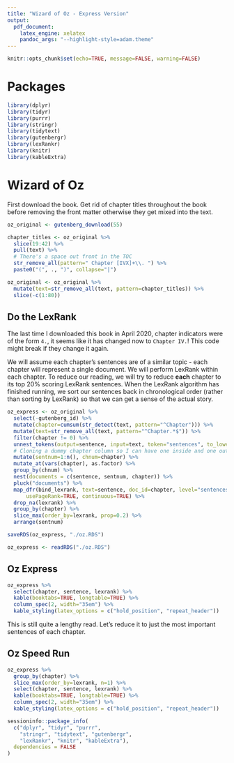 ---
title: "Wizard of Oz - Express Version"
output:
  pdf_document:
    latex_engine: xelatex
    pandoc_args: "--highlight-style=adam.theme"
---

```{r, echo=FALSE}
knitr::opts_chunk$set(echo=TRUE, message=FALSE, warning=FALSE)
```

# Packages

```{r}
library(dplyr)
library(tidyr)
library(purrr)
library(stringr)
library(tidytext)
library(gutenbergr)
library(lexRankr)
library(knitr)
library(kableExtra)
```

# Wizard of Oz

First download the book. Get rid of chapter titles throughout the book before removing the front matter otherwise they get mixed into the text.

```{r, eval=FALSE}
oz_original <- gutenberg_download(55)

chapter_titles <- oz_original %>%
  slice(19:42) %>%
  pull(text) %>%
  # There's a space out front in the TOC
  str_remove_all(pattern=" Chapter [IVX]+\\. ") %>%
  paste0("(", ., ")", collapse="|")

oz_original <- oz_original %>%
  mutate(text=str_remove_all(text, pattern=chapter_titles)) %>%
  slice(-c(1:80))
```

## Do the LexRank

The last time I downloaded this book in April 2020, chapter indicators were of the form `4.`, it seems like it has changed now to `Chapter IV.`! This code might break if they change it again.

We will assume each chapter's sentences are of a similar topic - each chapter will represent a single document. We will perform LexRank within each chapter. To reduce our reading, we will try to reduce **each** chapter to its top 20% scoring LexRank sentences. When the LexRank algorithm has finished running, we sort our sentences back in chronological order (rather than sorting by LexRank) so that we can get a sense of the actual story.

```{r, eval=FALSE}
oz_express <- oz_original %>%
  select(-gutenberg_id) %>%
  mutate(chapter=cumsum(str_detect(text, pattern="^Chapter"))) %>%
  mutate(text=str_remove_all(text, pattern="^Chapter.*$")) %>%
  filter(chapter != 0) %>%
  unnest_tokens(output=sentence, input=text, token="sentences", to_lower=FALSE) %>%
  # Cloning a dummy chapter column so I can have one inside and one outside after nesting
  mutate(sentnum=1:n(), chnum=chapter) %>%
  mutate_at(vars(chapter), as.factor) %>%
  group_by(chnum) %>%
  nest(documents = c(sentence, sentnum, chapter)) %>%
  pluck("documents") %>%
  map_dfr(bind_lexrank, text=sentence, doc_id=chapter, level="sentences",
      usePageRank=TRUE, continuous=TRUE) %>%
  drop_na(lexrank) %>%
  group_by(chapter) %>%
  slice_max(order_by=lexrank, prop=0.2) %>%
  arrange(sentnum)
```

```{r, eval=FALSE, include=FALSE}
saveRDS(oz_express, "./oz.RDS")
```

```{r, echo=FALSE}
oz_express <- readRDS("./oz.RDS")
```

## Oz Express

```{r}
oz_express %>% 
  select(chapter, sentence, lexrank) %>%
  kable(booktabs=TRUE, longtable=TRUE) %>% 
  column_spec(2, width="35em") %>% 
  kable_styling(latex_options = c("hold_position", "repeat_header"))
```

This is still quite a lengthy read. Let's reduce it to just the most important sentences of each chapter.

\newpage

## Oz Speed Run

```{r}
oz_express %>%
  group_by(chapter) %>%
  slice_max(order_by=lexrank, n=1) %>%
  select(chapter, sentence, lexrank) %>%
  kable(booktabs=TRUE, longtable=TRUE) %>%
  column_spec(2, width="35em") %>%
  kable_styling(latex_options = c("hold_position", "repeat_header"))
```

\newpage

```{r, echo=FALSE}
sessioninfo::package_info(
  c("dplyr", "tidyr", "purrr",
    "stringr", "tidytext", "gutenbergr",
    "lexRankr", "knitr", "kableExtra"),
  dependencies = FALSE
)
```